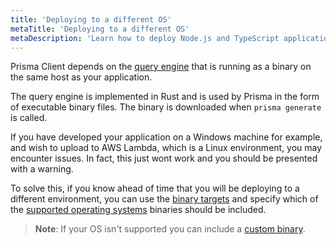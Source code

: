 ```yaml
---
title: 'Deploying to a different OS'
metaTitle: 'Deploying to a different OS'
metaDescription: 'Learn how to deploy Node.js and TypeScript applications that are using Prisma Client to a different operating system.'
---
```


<!-- This page needs to be refactored into a guide -->

<TopBlock>

Prisma Client depends on the [query engine](../../../concepts/components/prisma-client/query-engine) that is running as a binary on the same host as your application.

The query engine is implemented in Rust and is used by Prisma in the form of executable binary files. The binary is downloaded when `prisma generate` is called.

If you have developed your application on a Windows machine for example, and wish to upload to AWS Lambda, which is a Linux environment, you may encounter issues. In fact, this just wont work and you should be presented with a warning.

To solve this, if you know ahead of time that you will be deploying to a different environment, you can use the [binary targets](/concepts/components/prisma-schema/generators#the-native-binary-target) and specify which of the [supported operating systems](/reference/api-reference/prisma-schema-reference#binarytargets-options) binaries should be included.

> **Note**: If your OS isn't supported you can include a [custom binary](/concepts/overview/under-the-hood#using-custom-engine-binaries).

</TopBlock>
